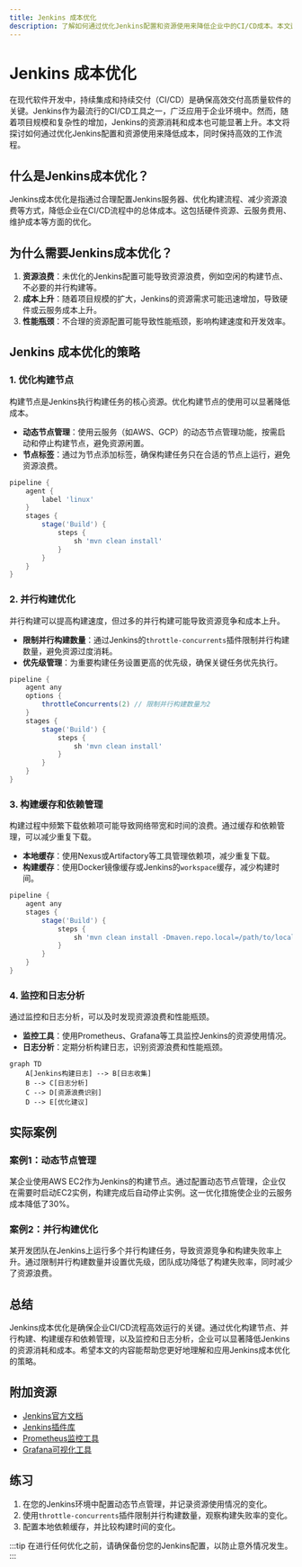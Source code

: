 ```yaml
---
title: Jenkins 成本优化
description: 了解如何通过优化Jenkins配置和资源使用来降低企业中的CI/CD成本。本文适合初学者，涵盖从基础概念到实际案例的全面内容。
---
```


# Jenkins 成本优化

在现代软件开发中，持续集成和持续交付（CI/CD）是确保高效交付高质量软件的关键。Jenkins作为最流行的CI/CD工具之一，广泛应用于企业环境中。然而，随着项目规模和复杂性的增加，Jenkins的资源消耗和成本也可能显著上升。本文将探讨如何通过优化Jenkins配置和资源使用来降低成本，同时保持高效的工作流程。

## 什么是Jenkins成本优化？

Jenkins成本优化是指通过合理配置Jenkins服务器、优化构建流程、减少资源浪费等方式，降低企业在CI/CD流程中的总体成本。这包括硬件资源、云服务费用、维护成本等方面的优化。

## 为什么需要Jenkins成本优化？

1. **资源浪费**：未优化的Jenkins配置可能导致资源浪费，例如空闲的构建节点、不必要的并行构建等。
2. **成本上升**：随着项目规模的扩大，Jenkins的资源需求可能迅速增加，导致硬件或云服务成本上升。
3. **性能瓶颈**：不合理的资源配置可能导致性能瓶颈，影响构建速度和开发效率。

## Jenkins 成本优化的策略

### 1. 优化构建节点

构建节点是Jenkins执行构建任务的核心资源。优化构建节点的使用可以显著降低成本。

- **动态节点管理**：使用云服务（如AWS、GCP）的动态节点管理功能，按需启动和停止构建节点，避免资源闲置。
- **节点标签**：通过为节点添加标签，确保构建任务只在合适的节点上运行，避免资源浪费。

```groovy
pipeline {
    agent {
        label 'linux'
    }
    stages {
        stage('Build') {
            steps {
                sh 'mvn clean install'
            }
        }
    }
}
```

### 2. 并行构建优化

并行构建可以提高构建速度，但过多的并行构建可能导致资源竞争和成本上升。

- **限制并行构建数量**：通过Jenkins的`throttle-concurrents`插件限制并行构建数量，避免资源过度消耗。
- **优先级管理**：为重要构建任务设置更高的优先级，确保关键任务优先执行。

```groovy
pipeline {
    agent any
    options {
        throttleConcurrents(2) // 限制并行构建数量为2
    }
    stages {
        stage('Build') {
            steps {
                sh 'mvn clean install'
            }
        }
    }
}
```

### 3. 构建缓存和依赖管理

构建过程中频繁下载依赖项可能导致网络带宽和时间的浪费。通过缓存和依赖管理，可以减少重复下载。

- **本地缓存**：使用Nexus或Artifactory等工具管理依赖项，减少重复下载。
- **构建缓存**：使用Docker镜像缓存或Jenkins的`workspace`缓存，减少构建时间。

```groovy
pipeline {
    agent any
    stages {
        stage('Build') {
            steps {
                sh 'mvn clean install -Dmaven.repo.local=/path/to/local/repo'
            }
        }
    }
}
```

### 4. 监控和日志分析

通过监控和日志分析，可以及时发现资源浪费和性能瓶颈。

- **监控工具**：使用Prometheus、Grafana等工具监控Jenkins的资源使用情况。
- **日志分析**：定期分析构建日志，识别资源浪费和性能瓶颈。

```mermaid
graph TD
    A[Jenkins构建日志] --> B[日志收集]
    B --> C[日志分析]
    C --> D[资源浪费识别]
    D --> E[优化建议]
```

## 实际案例

### 案例1：动态节点管理

某企业使用AWS EC2作为Jenkins的构建节点。通过配置动态节点管理，企业仅在需要时启动EC2实例，构建完成后自动停止实例。这一优化措施使企业的云服务成本降低了30%。

### 案例2：并行构建优化

某开发团队在Jenkins上运行多个并行构建任务，导致资源竞争和构建失败率上升。通过限制并行构建数量并设置优先级，团队成功降低了构建失败率，同时减少了资源浪费。

## 总结

Jenkins成本优化是确保企业CI/CD流程高效运行的关键。通过优化构建节点、并行构建、构建缓存和依赖管理，以及监控和日志分析，企业可以显著降低Jenkins的资源消耗和成本。希望本文的内容能帮助您更好地理解和应用Jenkins成本优化的策略。

## 附加资源

- [Jenkins官方文档](https://www.jenkins.io/doc/)
- [Jenkins插件库](https://plugins.jenkins.io/)
- [Prometheus监控工具](https://prometheus.io/)
- [Grafana可视化工具](https://grafana.com/)

## 练习

1. 在您的Jenkins环境中配置动态节点管理，并记录资源使用情况的变化。
2. 使用`throttle-concurrents`插件限制并行构建数量，观察构建失败率的变化。
3. 配置本地依赖缓存，并比较构建时间的变化。

:::tip
在进行任何优化之前，请确保备份您的Jenkins配置，以防止意外情况发生。
:::